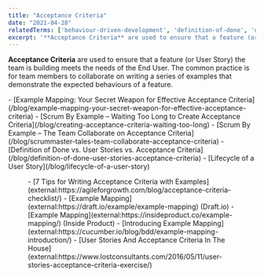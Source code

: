 ```yaml
---
title: "Acceptance Criteria"
date: "2021-04-28"
relatedTerms: ['behaviour-driven-development', 'definition-of-done', 'user-stories']
excerpt: '**Acceptance Criteria** are used to ensure that a feature (or User Story) the team is'
---
```




**Acceptance Criteria** are used to ensure that a feature (or User Story) the team is building meets the needs of the End User. The common practice is for team members to collaborate on writing a series of examples that demonstrate the expected behaviours of a feature.

<LinkList heading = "Agile Pain Relief Blog Entries">
- [Example Mapping: Your Secret Weapon for Effective Acceptance Criteria](/blog/example-mapping-your-secret-weapon-for-effective-acceptance-criteria)
- [Scrum By Example – Waiting Too Long to Create Acceptance Criteria](/blog/creating-acceptance-criteria-waiting-too-long)
- [Scrum By Example – The Team Collaborate on Acceptance Criteria](/blog/scrummaster-tales-team-collaborate-acceptance-criteria)
- [Definition of Done vs. User Stories vs. Acceptance Criteria](/blog/definition-of-done-user-stories-acceptance-criteria)
- [Lifecycle of a User Story](/blog/lifecycle-of-a-user-story)
</LinkList>

<Figure
  src={APRBlogIllustrationsNov2019AcceptanceCriteriaBV21024x607}
  alt="Definition of Done vs. User Stories vs. Acceptance Criteria - image by Agile Pain Relief Consulting"
  caption="Definition of Done vs. User Stories vs. Acceptance Criteria - image by Agile Pain Relief Consulting"
/>


<HighlightBox heading="Resource Links" variant="resourceLinks">
- [7 Tips for Writing Acceptance Criteria with Examples](external:https://agileforgrowth.com/blog/acceptance-criteria-checklist/)
- [Example Mapping](external:https://draft.io/example/example-mapping) (Draft.io)
- [Example Mapping](external:https://insideproduct.co/example-mapping/) (Inside Product)
- [Introducing Example Mapping](external:https://cucumber.io/blog/bdd/example-mapping-introduction/)
- [User Stories And Acceptance Criteria In The House](external:https://www.lostconsultants.com/2016/05/11/user-stories-acceptance-criteria-exercise/)
</HighlightBox>
